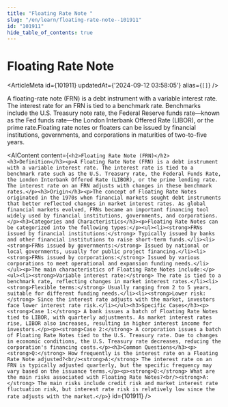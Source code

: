 ```yaml
---
title: "Floating Rate Note "
slug: "/en/learn/floating-rate-note--101911"
id: "101911"
hide_table_of_contents: true
---
```



# Floating Rate Note 

<ArticleMeta id={101911} updatedAt={'2024-09-12 03:58:05'} alias={`[]`} />
<div className='border-solid border-b border-t-0 my-4 border-[var(--ifm-color-gray-300)]' />

A floating-rate note (FRN) is a debt instrument with a variable interest rate. The interest rate for an FRN is tied to a benchmark rate. Benchmarks include the U.S. Treasury note rate, the Federal Reserve funds rate—known as the Fed funds rate—the London Interbank Offered Rate (LIBOR), or the prime rate.Floating rate notes or floaters can be issued by financial institutions, governments, and corporations in maturities of two-to-five years.

<AIContent content={`<h2>Floating Rate Note (FRN)</h2><h3>Definition</h3><p>A Floating Rate Note (FRN) is a debt instrument with a variable interest rate. The interest rate is tied to a benchmark rate such as the U.S. Treasury rate, the Federal Funds Rate, the London Interbank Offered Rate (LIBOR), or the prime lending rate. The interest rate on an FRN adjusts with changes in these benchmark rates.</p><h3>Origin</h3><p>The concept of Floating Rate Notes originated in the 1970s when financial markets sought debt instruments that better reflected changes in market interest rates. As global financial markets evolved, FRNs became an important financing tool widely used by financial institutions, governments, and corporations.</p><h3>Categories and Characteristics</h3><p>Floating Rate Notes can be categorized into the following types:</p><ul><li><strong>FRNs issued by financial institutions:</strong> Typically issued by banks and other financial institutions to raise short-term funds.</li><li><strong>FRNs issued by governments:</strong> Issued by national or local governments, usually for public project financing.</li><li><strong>FRNs issued by corporations:</strong> Issued by various corporations to meet operational and expansion funding needs.</li></ul><p>The main characteristics of Floating Rate Notes include:</p><ul><li><strong>Variable interest rate:</strong> The rate is tied to a benchmark rate, reflecting changes in market interest rates.</li><li><strong>Flexible terms:</strong> Usually ranging from 2 to 5 years, suitable for different funding needs.</li><li><strong>Lower risk:</strong> Since the interest rate adjusts with the market, investors face lower interest rate risk.</li></ul><h3>Specific Cases</h3><p><strong>Case 1:</strong> A bank issues a batch of Floating Rate Notes tied to LIBOR, with quarterly adjustments. As market interest rates rise, LIBOR also increases, resulting in higher interest income for investors.</p><p><strong>Case 2:</strong> A corporation issues a batch of Floating Rate Notes tied to the U.S. Treasury rate. Due to changes in economic conditions, the U.S. Treasury rate decreases, reducing the corporation's financing costs.</p><h3>Common Questions</h3><p><strong>Q:</strong> How frequently is the interest rate on a Floating Rate Note adjusted?<br/><strong>A:</strong> The interest rate on an FRN is typically adjusted quarterly, but the specific frequency may vary based on the issuance terms.</p><p><strong>Q:</strong> What are the main risks associated with Floating Rate Notes?<br/><strong>A:</strong> The main risks include credit risk and market interest rate fluctuation risk, but interest rate risk is relatively low since the rate adjusts with the market.</p>`} id={101911} />
